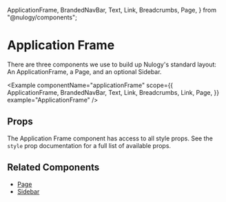  ApplicationFrame,
  BrandedNavBar,
  Text,
  Link,
  Breadcrumbs,
  Page,
} from "@nulogy/components";

# Application Frame

There are three components we use to build up Nulogy's standard layout: An ApplicationFrame, a Page, and an optional Sidebar.

<Example
  componentName="applicationFrame"
  scope={{
    ApplicationFrame,
    BrandedNavBar,
    Text,
    Link,
    Breadcrumbs,
    Link,
    Page,
  }}
  example="ApplicationFrame"
/>

## Props

<PropsTable propsConfig={config.props} />

The Application Frame component has access to all style props. See the `style` prop documentation for a full list of available props.

## Related Components

- [Page](/components/page)
- [Sidebar](/components/sidebar)
